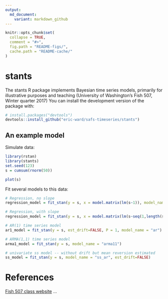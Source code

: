 ```yaml
---
output:
  md_document:
    variant: markdown_github
---
```


<!-- README.md is generated from README.Rmd. Please edit that file -->

```r
knitr::opts_chunk$set(
  collapse = TRUE,
  comment = "#>",
  fig.path = "README-figs/",
  cache.path = "README-cache/"
)
```

# stants

The stants R package implements Bayesian time series models, primarily for illustrative purposes and teaching (University of Washington's Fish 507, Winter quarter 2017)
You can install the development version of the package with:

```r
# install.packages("devtools")
devtools::install_github("eric-ward/safs-timeseries/stants")
```

## An example model

Simulate data:

```r
library(rstan)
library(stants)
set.seed(123)
s = cumsum(rnorm(50))
```

```r
plot(s)
```

Fit several models to this data:

```r
# Regression, no slope
regression_model = fit_stan(y = s, x = model.matrix(lm(s~1)), model_name="regression")

# Regression, with slope
regression_model = fit_stan(y = s, x = model.matrix(lm(s~seq(1,length(s)))), model_name="regression")

# AR(1) time series model
ar1_model = fit_stan(y = s, est_drift=FALSE, P = 1, model_name = "ar")

# ARMA(1,1) time series model
arma1_model = fit_stan(y = s, model_name = "arma11")

# univariate ss model -- without drift but mean reversion estimated
ss_model = fit_stan(y = s, model_name = "ss_ar", est_drift=FALSE)
```

# References

[Fish 507 class website](https://catalyst.uw.edu/workspace/fish203/35553/243766)
...
